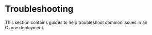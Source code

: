 # Troubleshooting


This section contains guides to help troubleshoot common issues in an Ozone deployment.

<DocCardList/>
